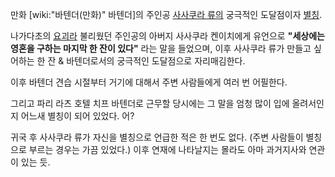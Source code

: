 만화 [wiki:"바텐더(만화)" 바텐더]의 주인공 [[사사쿠라 류]]의 궁극적인 도달점이자 [[별칭]].

나가다초의 [[요괴]]라 불리웠던 주인공의 아버지 사사쿠라 켄이치에게 유언으로 '''"세상에는 영혼을 구하는 마지막 한 잔이 있다"''' 라는 말을 들었으며, 이후 사사쿠라 류가 만들고 싶어하는 한 잔 & 바텐더로서의 궁극적인 도달점으로 자리매김한다.

이후 바텐더 견습 시절부터 거기에 대해서 주변 사람들에게 여러 번 어필한다.

그리고 파리 라츠 호텔 치프 바텐더로 근무할 당시에는 그 말을 엄청 많이 입에 올려서인지 어느새 별칭이 되어 있었다. 어?


귀국 후 사사쿠라 류가 자신을 별칭으로 언급한 적은 한 번도 없다. (주변 사람들이 별칭으로 부르는 경우는 가끔 있었다.) 이후 연재에 나타날지는 몰라도 아마 과거지사와 연관이 있는 듯.
